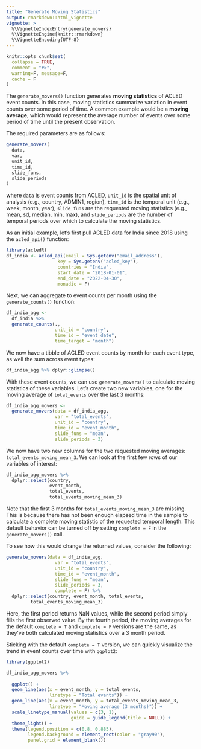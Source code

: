 ```yaml
---
title: "Generate Moving Statistics"
output: rmarkdown::html_vignette
vignette: >
  %\VignetteIndexEntry{generate_movers}
  %\VignetteEngine{knitr::rmarkdown}
  %\VignetteEncoding{UTF-8}
---
```


```r
knitr::opts_chunk$set(
  collapse = TRUE,
  comment = "#>",
  warning=F, message=F,
  cache = F
)
```

The `generate_movers()` function generates __moving statistics__ of ACLED event counts. In this case, moving statistics summarize variation in event counts over some period of time. A common example would be a __moving average__, which would represent the average number of events over some period of time until the present observation. 

The required parameters are as follows:

```r
generate_movers(
  data,
  var,
  unit_id,
  time_id,
  slide_funs,
  slide_periods
)
```
where `data` is event counts from ACLED, `unit_id` is the spatial unit of analysis (e.g., country, ADMIN1, region), `time_id` is the temporal unit (e.g., week, month, year), `slide_funs` are the requested moving statistics (e.g., mean, sd, median, min, max), and `slide_periods` are the number of temporal periods over which to calculate the moving statistics. 

As an initial example, let's  first pull ACLED data for India since 2018 using the `acled_api()` function:

```r
library(acledR)
df_india <- acled_api(email = Sys.getenv("email_address"),
                   key = Sys.getenv("acled_key"),
                   countries = "India",
                   start_date = "2018-01-01",
                   end_date = "2022-04-30",
                   monadic = F)
```

Next, we can aggregate to event counts per month using the `generate_counts()` function:
```r
df_india_agg <-
  df_india %>% 
  generate_counts(., 
                  unit_id = "country", 
                  time_id = "event_date",
                  time_target = "month")
```

We now have a tibble of ACLED event counts by month for each event type, as well the sum across event types:
```r
df_india_agg %>% dplyr::glimpse()
```

With these event counts, we can use `generate_movers()` to calculate moving statistics of these variables. Let's create two new variables, one for the moving average of `total_events` over the last 3 months:

```r
df_india_agg_movers <- 
  generate_movers(data = df_india_agg,
                  var = "total_events",
                  unit_id = "country",
                  time_id = "event_month",
                  slide_funs = "mean",
                  slide_periods = 3)
```

We now have two new columns for the two requested moving averages: `total_events_moving_mean_3`. We can look at the first few rows of our variables of interest:

```r
df_india_agg_movers %>% 
  dplyr::select(country, 
                event_month, 
                total_events, 
                total_events_moving_mean_3)
```

Note that the first 3 months for `total_events_moving_mean_3` are missing. This is because there has not been enough elapsed time in the sample to calculate a complete moving statistic of the requested temporal length. This default behavior can be turned off by setting `complete = F` in the `generate_movers()` call. 

To see how this would change the returned values, consider the following:

```r
generate_movers(data = df_india_agg,
                  var = "total_events",
                  unit_id = "country",
                  time_id = "event_month",
                  slide_funs = "mean",
                  slide_periods = 3,
                  complete = F) %>% 
  dplyr::select(country, event_month, total_events, 
         total_events_moving_mean_3)
```

Here, the first period returns NaN values, while the second period simply fills the first observed value. By the fourth period, the moving averages for the default `complete = T` and `complete = F` versions are the same, as they've both calculated moving statistics over a 3 month period. 

Sticking with the default `complete = T` version, we can quickly visualize the trend in event counts over time with `ggplot2`:

```r
library(ggplot2)

df_india_agg_movers %>% 
  
  ggplot() +
  geom_line(aes(x = event_month, y = total_events,
                linetype = "Total events")) +
  geom_line(aes(x = event_month, y = total_events_moving_mean_3,
                linetype = "Moving average (3 months)")) +
  scale_linetype_manual(values = c(3, 1),
                        guide = guide_legend(title = NULL)) +
  theme_light() +
  theme(legend.position = c(0.8, 0.885),
        legend.background = element_rect(color = "gray90"),
        panel.grid = element_blank())

```



